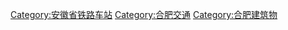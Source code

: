 [[Category:安徽省铁路车站|Category:安徽省铁路车站]]
[[Category:合肥交通|Category:合肥交通]]
[[Category:合肥建筑物|Category:合肥建筑物]]